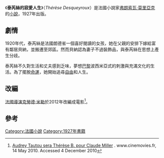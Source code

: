 {{Infobox book
| name = 泰芮絲的寂愛人生
| title_orig =Thérèse Desqueyroux
| translator = Gerard Hopkins
| image         = 
| image_caption = 
| author = François Mauriac
| illustrator   =
| cover_artist  =
| country       = 法国
| language      = 法语
| series        =
| subject       =
| genre         =
| publisher     = Grasset
| pub_date      = 1927
| media_type    = Print
| pages         =
| isbn          = 
| oclc          =
| preceded_by   =
| followed_by   = La Fin de la Nuit
}}

《'''泰芮絲的寂愛人生'''》（''Thérèse Desqueyroux''）是法國小說家[[弗朗索瓦·莫里亞克|弗朗索瓦·莫里亞克]]的[[小說|小說]]，1927年出版。

==劇情==
1920年代，泰芮絲是法國朗德省一個喜好閱讀的女孩，她在父親的安排下嫁給富有鄰居貝納，並搬遷至郊區。然而貝納認為妻子不過裝飾品，與泰芮絲在思想上產生分歧。

泰芮絲不久對生活和丈夫感到乏味，夢想[[巴黎|巴黎]]波西米亞式的刺激與充滿文化的生活。為了擺脫[[命運|命運]]，她開始追尋[[自由|自由]]和人生。

==改編==
[[法國|法國]][[導演|導演]][[克勞德·米勒|克勞德·米勒]]於2012年改編成電影<ref>[http://www.cinemovies.fr/news_fiche.php?IDtitreactu=10761 Audrey Tautou sera Thérèse B. pour Claude Miller] {{webarchive|url=https://web.archive.org/web/20100516155729/http://www.cinemovies.fr/news_fiche.php?IDtitreactu=10761 |date=2010-05-16 }}. www.cinemovies.fr, 14 May 2010.  Accessed 4 December 2010</ref>。

==參考==
{{reflist}}

{{DEFAULTSORT:Therese Desqueyroux}}
[[Category:法國小說|Category:法國小說]]
[[Category:1927年書籍|Category:1927年書籍]]
{{pub-stub}}